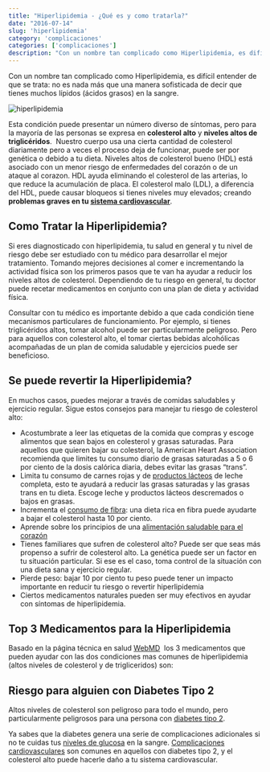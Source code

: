 ```yaml
---
title: "Hiperlipidemia - ¿Qué es y como tratarla?"
date: "2016-07-14"
slug: 'hiperlipidemia'
category: 'complicaciones'
categories: ['complicaciones']
description: "Con un nombre tan complicado como Hiperlipidemia, es difícil entender de que se trata: no es nada más que una manera sofisticada de decir que tienes"
---
```




Con un nombre tan complicado como Hiperlipidemia, es difícil entender de que se trata: no es nada más que una manera sofisticada de decir que tienes muchos lípidos (ácidos grasos) en la sangre.

![hiperlipidemia](images/hiperlipidemia.webp)

Esta condición puede presentar un número diverso de síntomas, pero para la mayoría de las personas se expresa en **colesterol alto** y **niveles altos de triglicéridos**.  Nuestro cuerpo usa una cierta cantidad de colesterol diariamente pero a veces el proceso deja de funcionar, puede ser por genética o debido a tu dieta. Niveles altos de colesterol bueno (HDL) está asociado con un menor riesgo de enfermedades del corazón o de un ataque al corazon. HDL ayuda eliminando el colesterol de las arterias, lo que reduce la acumulación de placa. El colesterol malo (LDL), a diferencia del HDL, puede causar bloqueos si tienes niveles muy elevados; creando **problemas graves en tu [sistema cardiovascular](/diabetes-y-los-problemas-coronarios/)**.

## Como Tratar la Hiperlipidemia?

Si eres diagnosticado con hiperlipidemia, tu salud en general y tu nivel de riesgo debe ser estudiado con tu médico para desarrollar el mejor tratamiento. Tomando mejores decisiones al comer e incrementando la actividad física son los primeros pasos que te van ha ayudar a reducir los niveles altos de colesterol. Dependiendo de tu riesgo en general, tu doctor puede recetar medicamentos en conjunto con una plan de dieta y actividad física.

Consultar con tu médico es importante debido a que cada condición tiene mecanismos particulares de funcionamiento. Por ejemplo, si tienes triglicéridos altos, tomar alcohol puede ser particularmente peligroso. Pero para aquellos con colesterol alto, el tomar ciertas bebidas alcohólicas acompañadas de un plan de comida saludable y ejercicios puede ser beneficioso.

## Se puede revertir la Hiperlipidemia?

En muchos casos, puedes mejorar a través de comidas saludables y ejercicio regular. Sigue estos consejos para manejar tu riesgo de colesterol alto:

- Acostumbrate a leer las etiquetas de la comida que compras y escoge alimentos que sean bajos en colesterol y grasas saturadas. Para aquellos que quieren bajar su colesterol, la American Heart Association recomienda que limites tu consumo diario de grasas saturadas a 5 o 6 por ciento de la dosis calórica diaria, debes evitar las grasas “trans”.
- Limita tu consumo de carnes rojas y de [productos lácteos](/productos-lacteos-diabetes-grasa/) de leche completa, esto te ayudará a reducir las grasas saturadas y las grasas trans en tu dieta. Escoge leche y productos lácteos descremados o bajos en grasas.
- Incrementa el [consumo de fibra](/cuales-son-los-carbohidratos-buenos-para-los-diabeticos/): una dieta rica en fibra puede ayudarte a bajar el colesterol hasta 10 por ciento.
- Aprende sobre los principios de una [alimentación saludable para el corazón](/12-consejos-para-una-alimentacion-saludable-para-el-corazon/)
- Tienes familiares que sufren de colesterol alto? Puede ser que seas más propenso a sufrir de colesterol alto. La genética puede ser un factor en tu situación particular. Si ese es el caso, toma control de la situación con una dieta sana y ejercicio regular.
- Pierde peso: bajar 10 por ciento tu peso puede tener un impacto importante en reducir tu riesgo o revertir hiperlipidemia
- Ciertos medicamentos naturales pueden ser muy efectivos en ayudar con síntomas de hiperlipidemia.

## Top 3 Medicamentos para la Hiperlipidemia

Basado en la página técnica en salud [WebMD](https://www.webmd.com/)  los 3 medicamentos que pueden ayudar con las dos condiciones mas comunes de hiperlipidemia (altos niveles de colesterol y de trigliceridos) son:


<Hiper1 />


## Riesgo para alguien con Diabetes Tipo 2

Altos niveles de colesterol son peligroso para todo el mundo, pero particularmente peligrosos para una persona con [diabetes tipo 2](/diabetes-tipo-2/).

Ya sabes que la diabetes genera una serie de complicaciones adicionales si no te cuidas tus [niveles de glucosa](/cuanto-es-el-nivel-normal-de-glucosa/) en la sangre. [Complicaciones cardiovasculares](/diabetes-y-los-problemas-coronarios/) son comunes en aquellos con diabetes tipo 2, y el colesterol alto puede hacerle daño a tu sistema cardiovascular.
